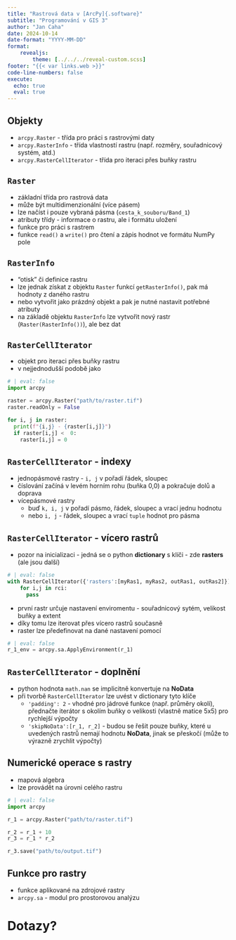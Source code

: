 ```yaml
---
title: "Rastrová data v [ArcPy]{.software}"
subtitle: "Programování v GIS 3"
author: "Jan Caha"
date: 2024-10-14
date-format: "YYYY-MM-DD"
format: 
    revealjs:
        theme: [../../../reveal-custom.scss]
footer: "{{< var links.web >}}"
code-line-numbers: false
execute:
  echo: true
  eval: true
---
```


## Objekty

- `arcpy.Raster` - třída pro práci s rastrovými daty
- `arcpy.RasterInfo` - třída vlastností rastru (např. rozměry, souřadnicový systém, atd.)
- `arcpy.RasterCellIterator` - třída pro iteraci přes buňky rastru

## `Raster`

- základní třída pro rastrová data
- může být multidimenzionální (více pásem)
- lze načíst i pouze vybraná pásma (`cesta_k_souboru/Band_1`)
- atributy třídy - informace o rastru, ale i formátu uložení
- funkce pro práci s rastrem
- funkce `read()` a `write()` pro čtení a zápis hodnot ve formátu [NumPy]{.software} pole

## `RasterInfo`

- "otisk" či definice rastru
- lze jednak získat z objektu `Raster` funkcí `getRasterInfo()`, pak má hodnoty z daného rastru
- nebo vytvořit jako prázdný objekt a pak je nutné nastavit potřebné atributy
- na základě objektu `RasterInfo` lze vytvořit nový rastr (`Raster(RasterInfo())`), ale bez dat 

## `RasterCellIterator`

- objekt pro iteraci přes buňky rastru
- v nejjednodušší podobě jako

```python
# | eval: false
import arcpy

raster = arcpy.Raster("path/to/raster.tif")
raster.readOnly = False

for i, j in raster:
  print(f"{i,j} - {raster[i,j]}")
  if raster[i,j] <  0:
    raster[i,j] = 0  
```

## `RasterCellIterator` - indexy

- jednopásmové rastry - `i, j` v pořadí řádek, sloupec
- číslování začíná v levém horním rohu (buňka 0,0) a pokračuje dolů a doprava
- vícepásmové rastry 
   - buď `k, i, j` v pořadí pásmo, řádek, sloupec a vrací jednu hodnotu
   - nebo `i, j` - řádek, sloupec a vrací `tuple` hodnot pro pásma

## `RasterCellIterator` - vícero rastrů

- pozor na inicializaci - jedná se o python **dictionary** s klíči - zde __rasters__ (ale jsou další)

```python
# | eval: false
with RasterCellIterator({'rasters':[myRas1, myRas2, outRas1, outRas2]}) as rci:
    for i,j in rci:
      pass
```

- první rastr určuje nastavení enviromentu - souřadnicový sytém, velikost buňky a extent
- díky tomu lze iterovat přes vícero rastrů současně
- raster lze předefinovat na dané nastavení pomocí 

```python
# | eval: false
r_1_env = arcpy.sa.ApplyEnvironment(r_1)
```

## `RasterCellIterator` - doplnění

- python hodnota `math.nan` se implicitně konvertuje na **NoData**
- při tvorbě `RasterCellIterator` lze uvést v dictionary tyto klíče
  - `'padding': 2` - vhodné pro jádrové funkce (např. průměry okolí), přednačte iterátor s okolím buňky o velikosti (vlastně matice 5x5) pro rychlejší výpočty
  - `'skipNoData':[r_1, r_2]` - budou se řešit pouze buňky, které u uvedených rastrů nemají hodnotu **NoData**, jinak se přeskočí (může to výrazně zrychlit výpočty)

## Numerické operace s rastry

- mapová algebra
- lze provádět na úrovni celého rastru

```python
# | eval: false
import arcpy

r_1 = arcpy.Raster("path/to/raster.tif")

r_2 = r_1 + 10
r_3 = r_1 * r_2

r_3.save("path/to/output.tif")
```

## Funkce pro rastry

- funkce aplikované na zdrojové rastry
- `arcpy.sa` - modul pro prostorovou analýzu
  
# Dotazy?{.center}